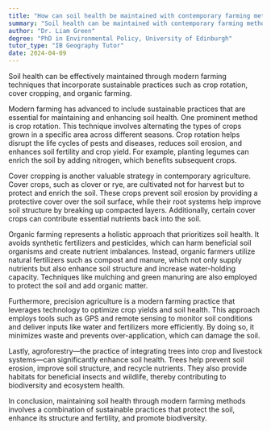 ```yaml
---
title: "How can soil health be maintained with contemporary farming methods?"
summary: "Soil health can be maintained with contemporary farming methods through sustainable practices like crop rotation, cover cropping, and organic farming."
author: "Dr. Liam Green"
degree: "PhD in Environmental Policy, University of Edinburgh"
tutor_type: "IB Geography Tutor"
date: 2024-04-09
---
```


Soil health can be effectively maintained through modern farming techniques that incorporate sustainable practices such as crop rotation, cover cropping, and organic farming.

Modern farming has advanced to include sustainable practices that are essential for maintaining and enhancing soil health. One prominent method is crop rotation. This technique involves alternating the types of crops grown in a specific area across different seasons. Crop rotation helps disrupt the life cycles of pests and diseases, reduces soil erosion, and enhances soil fertility and crop yield. For example, planting legumes can enrich the soil by adding nitrogen, which benefits subsequent crops.

Cover cropping is another valuable strategy in contemporary agriculture. Cover crops, such as clover or rye, are cultivated not for harvest but to protect and enrich the soil. These crops prevent soil erosion by providing a protective cover over the soil surface, while their root systems help improve soil structure by breaking up compacted layers. Additionally, certain cover crops can contribute essential nutrients back into the soil.

Organic farming represents a holistic approach that prioritizes soil health. It avoids synthetic fertilizers and pesticides, which can harm beneficial soil organisms and create nutrient imbalances. Instead, organic farmers utilize natural fertilizers such as compost and manure, which not only supply nutrients but also enhance soil structure and increase water-holding capacity. Techniques like mulching and green manuring are also employed to protect the soil and add organic matter.

Furthermore, precision agriculture is a modern farming practice that leverages technology to optimize crop yields and soil health. This approach employs tools such as GPS and remote sensing to monitor soil conditions and deliver inputs like water and fertilizers more efficiently. By doing so, it minimizes waste and prevents over-application, which can damage the soil.

Lastly, agroforestry—the practice of integrating trees into crop and livestock systems—can significantly enhance soil health. Trees help prevent soil erosion, improve soil structure, and recycle nutrients. They also provide habitats for beneficial insects and wildlife, thereby contributing to biodiversity and ecosystem health.

In conclusion, maintaining soil health through modern farming methods involves a combination of sustainable practices that protect the soil, enhance its structure and fertility, and promote biodiversity.
    